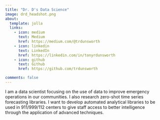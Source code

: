 ```yaml
---
title: "Dr. D's Data Science"
image: drd_headshot.png
about:
  template: jolla
  links:
    - icon: medium
      text: Medium
      href: https://medium.com/@trdunsworth
    - icon: linkedin
      text: LinkedIn
      href: https://linkedin.com/in/tonyrdunsworth
    - icon: github
      text: Github
      href: https://github.com/trdunsworth

comments: false
---
```


I am a data scientist focusing on the use of data to improve emergency operations in our communities. I also research zero-shot time series forecasting libraries. I want to develop automated analytical libraries to be used in 911/999/112 centers to give staff access to better intelligence through the application of advanced techniques.
